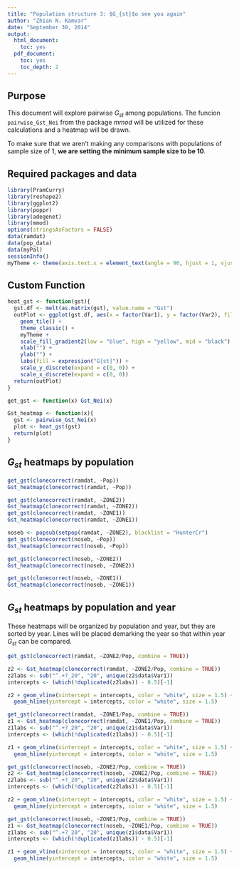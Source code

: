 ```yaml
---
title: "Population structure 3: $G_{st}$o see you again"
author: "Zhian N. Kamvar"
date: "September 30, 2014"
output:
  html_document:
    toc: yes
  pdf_document:
    toc: yes
    toc_depth: 2
---
```


Purpose
-------

This document will explore pairwise $G_{st}$ among populations. The funcion
`pairwise_Gst_Nei` from the package *mmod* will be utilized for these 
calculations and a heatmap will be drawn. 

To make sure that we aren't making any comparisons with populations of sample
size of 1, **we are setting the minimum sample size to be 10**. 

Required packages and data
--------

```r
library(PramCurry)
library(reshape2)
library(ggplot2)
library(poppr)
library(adegenet)
library(mmod)
options(stringsAsFactors = FALSE)
data(ramdat)
data(pop_data)
data(myPal)
sessionInfo()
myTheme <- theme(axis.text.x = element_text(angle = 90, hjust = 1, vjust = 0.5))
```

Custom Function
--------

```r
heat_gst <- function(gst){
  gst.df <- melt(as.matrix(gst), value.name = "Gst")
  outPlot <- ggplot(gst.df, aes(x = factor(Var1), y = factor(Var2), fill = Gst)) +
    geom_tile() +
    theme_classic() +
    myTheme +
    scale_fill_gradient2(low = "blue", high = "yellow", mid = "black") +
    xlab("") +
    ylab("") +
    labs(fill = expression("G[st]")) +
    scale_y_discrete(expand = c(0, 0)) +
    scale_x_discrete(expand = c(0, 0))
  return(outPlot)
}

get_gst <- function(x) Gst_Nei(x)

Gst_heatmap <- function(x){
  gst <- pairwise_Gst_Nei(x)
  plot <- heat_gst(gst)
  return(plot)
}
```

$G_{st}$ heatmaps by population
-------

```r
get_gst(clonecorrect(ramdat, ~Pop))
Gst_heatmap(clonecorrect(ramdat, ~Pop))
```

```r
get_gst(clonecorrect(ramdat, ~ZONE2))
Gst_heatmap(clonecorrect(ramdat, ~ZONE2))
get_gst(clonecorrect(ramdat, ~ZONE1))
Gst_heatmap(clonecorrect(ramdat, ~ZONE1))
```

```r
noseb <- popsub(setpop(ramdat, ~ZONE2), blacklist = "HunterCr")
get_gst(clonecorrect(noseb, ~Pop))
Gst_heatmap(clonecorrect(noseb, ~Pop))
```

```r

get_gst(clonecorrect(noseb, ~ZONE2))
Gst_heatmap(clonecorrect(noseb, ~ZONE2))

get_gst(clonecorrect(noseb, ~ZONE1))
Gst_heatmap(clonecorrect(noseb, ~ZONE1))
```


$G_{st}$ heatmaps by population and year
------

These heatmaps will be organized by population and year, but they are 
sorted by year. Lines will be placed demarking the year so that within 
year $G_{st}$ can be compared. 


```r
get_gst(clonecorrect(ramdat, ~ZONE2/Pop, combine = TRUE))

z2 <- Gst_heatmap(clonecorrect(ramdat, ~ZONE2/Pop, combine = TRUE))
z2labs <- sub("^.+?_20", "20", unique(z2$data$Var1))
intercepts <- (which(!duplicated(z2labs)) - 0.5)[-1]

z2 + geom_vline(xintercept = intercepts, color = "white", size = 1.5) + 
  geom_hline(yintercept = intercepts, color = "white", size = 1.5)

get_gst(clonecorrect(ramdat, ~ZONE1/Pop, combine = TRUE))
z1 <- Gst_heatmap(clonecorrect(ramdat, ~ZONE1/Pop, combine = TRUE))
z1labs <- sub("^.+?_20", "20", unique(z1$data$Var1))
intercepts <- (which(!duplicated(z1labs)) - 0.5)[-1]

z1 + geom_vline(xintercept = intercepts, color = "white", size = 1.5) + 
  geom_hline(yintercept = intercepts, color = "white", size = 1.5)
```


```r

get_gst(clonecorrect(noseb, ~ZONE2/Pop, combine = TRUE))
z2 <- Gst_heatmap(clonecorrect(noseb, ~ZONE2/Pop, combine = TRUE))
z2labs <- sub("^.+?_20", "20", unique(z2$data$Var1))
intercepts <- (which(!duplicated(z2labs)) - 0.5)[-1]

z2 + geom_vline(xintercept = intercepts, color = "white", size = 1.5) + 
  geom_hline(yintercept = intercepts, color = "white", size = 1.5)

get_gst(clonecorrect(noseb, ~ZONE1/Pop, combine = TRUE))
z1 <- Gst_heatmap(clonecorrect(noseb, ~ZONE1/Pop, combine = TRUE))
z1labs <- sub("^.+?_20", "20", unique(z1$data$Var1))
intercepts <- (which(!duplicated(z1labs)) - 0.5)[-1]

z1 + geom_vline(xintercept = intercepts, color = "white", size = 1.5) + 
  geom_hline(yintercept = intercepts, color = "white", size = 1.5)
```



